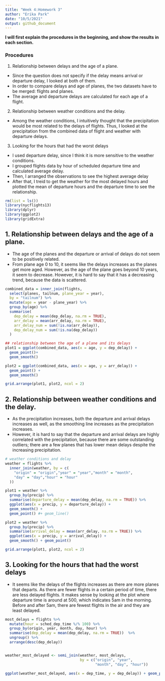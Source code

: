 ```yaml
---
title: "Week 4:Homework 3"
author: "Erika Park"
date: "10/5/2021"
output: github_document 
---
```



**I will first explain the procedures in the beginning, and show the results in each section.**

### Procedures

1. Relationship between delays and the age of a plane. 
* Since the question does not specify if the delay means arrival or departure delay, I looked at both of them. 
* In order to compare delays and age of planes, the two datasets have to be merged: flights and planes. 
* The average and departure delays are calculated for each age of a flight. 

\vspace{15pt}

2. Relationship between weather conditions and the delay.  
* Among the weather conditions, I intuitively thought that the precipitation would be most related to the delays of flights. Thus, I looked at the precipitation from the combined data of flight and weather with departure delays.

\vspace{15pt}

3. Looking for the hours that had the worst delays
* I used departure delay, since I think it is more sensitive to the weather conditions. 
* I grouped flights data by hour of scheduled departure time and calculated average delay. 
* Then, I arranged the observations to see the highest average delay
* After that, I treid to get the weather for the most delayed hours and plotted the mean of departure hours and the departure time to see the relationship. 


\vspace{20pt}

```r
rm(list = ls())
library(nycflights13)
library(dplyr)
library(ggplot2)
library(gridExtra)
```


## 1. Relationship between delays and the age of a plane. 
* The age of the planes and the departure or arrival of delays do not seem to be positively related. 
* From plane age 0 to 10, it seems like the delays increases as the planes get more aged. However, as the age of the plane goes beyond 10 years, it seem to decrease. However, it is hard to say that it has a decreasing trend, because the data is scattered. 

\vspace{15pt}

```r

combined_data = inner_join(flights,
  select(planes, tailnum, plane_year = year),
  by = "tailnum") %>%
  mutate(age = year - plane_year) %>%  
  group_by(age) %>% 
  summarise(
    dep_delay = mean(dep_delay, na.rm = TRUE),
    arr_delay = mean(arr_delay, na.rm = TRUE),
    arr_delay_num = sum(!is.na(arr_delay)),
    dep_delay_num = sum(!is.na(dep_delay))
  )

## relationship between the age of a plane and its delays 
plot1 = ggplot(combined_data, aes(x = age, y = dep_delay)) +
  geom_point()+ 
  geom_smooth()

plot2 = ggplot(combined_data, aes(x = age, y = arr_delay)) +
  geom_point() + 
  geom_smooth()

grid.arrange(plot1, plot2, ncol = 2)
``` 

\vspace{12pt}


## 2. Relationship between weather conditions and the delay.  

* As the precipitation increases, both the departure and arrival delays increases as well, as the smoothing line increases as the precipitation increases. 
* However, it is hard to say that the departure and arrival delays are highly correlated with the precipitation, because there are some outstanding outliers; there are a few planes that has lower mean delays despite the increasing precipitation. 

 \vspace{15pt}

```r
# weather conditions and delay 
weather = flights %>%
  inner_join(weather, by = c(
    "origin" = "origin","year" = "year","month" = "month",
    "day" = "day","hour" = "hour"
  ))

plot1 = weather %>%
  group_by(precip) %>%
  summarise(departure_delay = mean(dep_delay, na.rm = TRUE)) %>%
  ggplot(aes(x = precip, y = departure_delay)) +
  geom_smooth() + 
  geom_point() #+ geom_line()

plot2 = weather %>%
  group_by(precip) %>%
  summarise(arrival_delay = mean(arr_delay, na.rm = TRUE)) %>%
  ggplot(aes(x = precip, y = arrival_delay)) +
  geom_smooth() + geom_point()

grid.arrange(plot1, plot2, ncol = 2)
```

\vspace{12pt}

## 3. Looking for the hours that had the worst delays

* It seems like the delays of the flights increases as there are more planes that departs. As there are fewer flights in a certain period of time, there are less delayed flights. It makes sense by looking at the plot where departure time is around at 500, which indicates 5am in the morning. Before and after 5am, there are fewest flights in the air and they are least delayed. 

\vspace{15pt}


```r
most_delays = flights %>%
  mutate(hour = sched_dep_time %/% 100) %>%
  group_by(origin, year, month, day, hour) %>%
  summarise(dep_delay = mean(dep_delay, na.rm = TRUE))  %>%
  ungroup() %>%
  arrange(desc(dep_delay)) 


weather_most_delayed <- semi_join(weather, most_delays, 
                                  by = c("origin", "year",
                                         "month", "day", "hour"))

ggplot(weather_most_delayed, aes(x = dep_time, y = dep_delay)) + geom_point() + geom_smooth()

```









